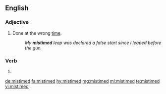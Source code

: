 ==English==

===Adjective===
{{en-adj|-}}

# Done at the wrong [[time]].
#: ''My '''mistimed''' leap was declared a false start since I leaped before the gun.''

===Verb===
{{head|en|verb form}}

# {{en-past of|mistime}}

[[de:mistimed]]
[[fa:mistimed]]
[[hy:mistimed]]
[[mg:mistimed]]
[[ml:mistimed]]
[[te:mistimed]]
[[vi:mistimed]]